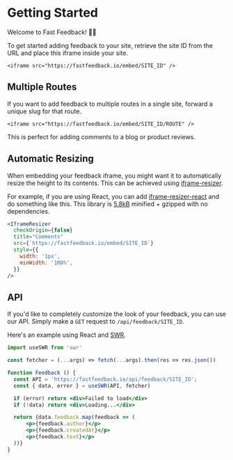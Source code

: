 

# Getting Started

Welcome to Fast Feedback! 👋🏼

To get started adding feedback to your site, retrieve the site ID
from the URL and place this iframe inside your site.

```
<iframe src="https://fastfeedback.io/embed/SITE_ID" />
```

## Multiple Routes

If you want to add feedback to multiple routes in a single site,
forward a unique slug for that route.

```
<iframe src="https://fastfeedback.io/embed/SITE_ID/ROUTE" />
```

This is perfect for adding comments to a blog or product reviews.

## Automatic Resizing

When embedding your feedback iframe, you might want it to automatically resize the
height to its contents. This can be achieved using [iframe-resizer](https://github.com/davidjbradshaw/iframe-resizer).

For example, if you are using React, you can add [iframe-resizer-react](https://github.com/davidjbradshaw/iframe-resizer-react) and do
something like this. This library is [5.8kB](https://bundlephobia.com/result?p=iframe-resizer-react@1.0.4) minified + gzipped with no dependencies.

```jsx
<IframeResizer
  checkOrigin={false}
  title="Comments"
  src={`https://fastfeedback.io/embed/SITE_ID`}
  style={{
    width: '1px',
    minWidth: '100%',
  }}
/>
```

## API

If you'd like to completely customize the look of your feedback, you can use our API.
Simply make a `GET` request to `/api/feedback/SITE_ID`.

Here's an example using React and [SWR](https://swr.vercel.app).

```jsx
import useSWR from 'swr'

const fetcher = (...args) => fetch(...args).then(res => res.json())

function Feedback () {
  const API = 'https://fastfeedback.io/api/feedback/SITE_ID';
  const { data, error } = useSWR(API, fetcher)

  if (error) return <div>Failed to load</div>
  if (!data) return <div>Loading...</div>

  return {data.feedback.map(feedback => (
      <p>{feedback.author}</p>
      <p>{feedback.createdAt}</p>
      <p>{feedback.text}</p>
  ))}
}
```
